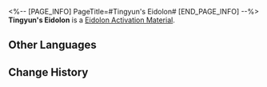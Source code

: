 <%-- [PAGE_INFO]
PageTitle=#Tingyun's Eidolon#
[END_PAGE_INFO] --%>
{{Item Infobox
|id          = 11202
|image       = Item Tingyun's Eidolon.png
|type        = Eidolon Activation Material
|invCategory = 
|rarity      = 4
|effect      = Material for raising Tingyun's Eidolon Level.
|description = 
}}
'''Tingyun's Eidolon''' is a [[Eidolon Activation Material]].

==Other Languages==
{{Other Languages
|en   = Tingyun's Eidolon
|zhs  = 【停云】的星魂
|zht  = 【停雲】的星魂
|ja   = 「停雲」の星魂
|ko   = [정운]의 성혼
|es   = Eidolon de Tingyun
|fr   = Eidolon de Tingyun
|ru   = Эйдолон Тинъюнь
|th   = Eidolon ของ Tingyun
|vi   = Tinh Hồn Của Tingyun
|de   = Tingyuns Eidolon
|id   = Tingyun's Eidolon
|pt   = Eidolon de Tingyun
}}

==Change History==
{{Change History|2.0}}
